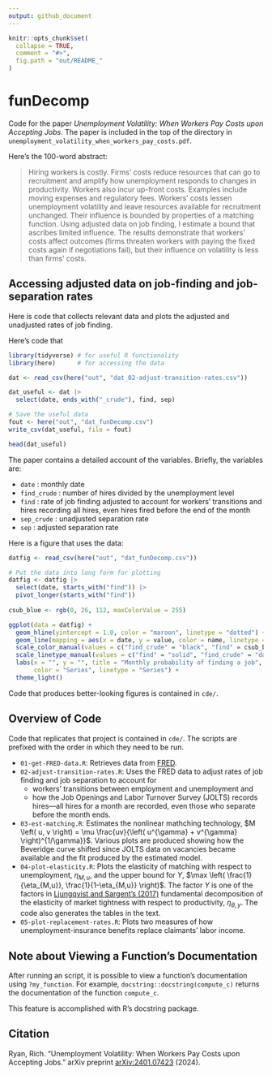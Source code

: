 ```yaml
---
output: github_document
---
```


```r
knitr::opts_chunk$set(
  collapse = TRUE,
  comment = "#>",
  fig.path = "out/README_"
)
```

<!-- This document generates README.md upon Knitting in RStudio -->

# funDecomp 

Code for the paper 
*Unemployment Volatility: When Workers Pay Costs upon Accepting Jobs*.
The paper is included in the top of the directory in 
`unemployment_volatility_when_workers_pay_costs.pdf`.

Here's the 100-word abstract:

> Hiring workers is costly.
> Firms' costs
> reduce resources that can go to recruitment
> and
> amplify how unemployment responds to changes in productivity.
> Workers also incur up-front costs. 
> Examples include moving expenses and regulatory fees.
> Workers' costs
> lessen unemployment volatility and 
> leave resources available for recruitment unchanged. 
> Their influence is bounded by properties of a matching function.
> Using adjusted data on job finding,
> I estimate a bound that ascribes limited influence.
> The results demonstrate that workers' costs 
> affect outcomes
> (firms threaten workers with paying the fixed costs again if negotiations fail),
> but their influence on volatility is less than firms' costs.  

<!-- > When a firm hires a worker, -->
<!-- >   adding the new hire to payroll is costly. -->
<!-- >   These costs -->
<!-- >   reduce the amount of resources that can go to recruiting workers -->
<!-- >   and affects -->
<!-- >   amplify how unemployment responds to changes in productivity. -->
<!-- >   Workers also incur up-front costs upon accepting jobs. -->
<!-- >   Examples include moving expenses and regulatory fees. -->
<!-- >   I establish that workers' costs -->
<!-- >   lessen the response of unemployment to productivity changes and -->
<!-- >   do not subtract from resources available for recruitment. -->
<!-- >   The influence of workers' costs is bounded by properties of a matching function, -->
<!-- >   which describes how -->
<!-- >   job openings and unemployment produce hires. -->
<!-- >   Using data on job finding that are adjusted -->
<!-- >   for workers' transitions between employment and unemployment and  -->
<!-- >   for how the Job Openings and Labor Turnover Survey records hires, -->
<!-- >   I estimate a bound that ascribes limited influence to workers' costs.  -->
<!-- >   The results demonstrate that costs paid by workers upon accepting jobs -->
<!-- >   affect outcomes in the labor market -->
<!-- >   (firms threaten workers with paying the up-front costs again if wage -->
<!-- >   negotiations fail), -->
<!-- >   but their influence on volatility is less important than firms' costs. -->

## Accessing adjusted data on job-finding and job-separation rates ##

Here is code that 
collects relevant data and 
plots the adjusted and unadjusted rates of job finding.

Here's code that 
```r
library(tidyverse) # for useful R functionality
library(here)      # for accessing the data

dat <- read_csv(here("out", "dat_02-adjust-transition-rates.csv"))

dat_useful <- dat |> 
  select(date, ends_with("_crude"), find, sep)

# Save the useful data
fout <- here("out", "dat_funDecomp.csv")
write_csv(dat_useful, file = fout)

head(dat_useful)
```

The paper contains a detailed account of the variables.
Briefly, the variables are:

 + `date` : monthly date
 + `find_crude` : number of hires divided by the unemployment level
 + `find` : rate of job finding adjusted to account for workers' transitions and hires recording all hires, even hires fired before the end of the month
 + `sep_crude` : unadjusted separation rate
 + `sep` : adjusted separation rate

Here is a figure that uses the data:

```r
datfig <- read_csv(here("out", "dat_funDecomp.csv")) 

# Put the data into long form for plotting
datfig <- datfig |> 
  select(date, starts_with("find")) |> 
  pivot_longer(starts_with("find")) 
  
csub_blue <- rgb(0, 26, 112, maxColorValue = 255)

ggplot(data = datfig) +
  geom_hline(yintercept = 1.0, color = "maroon", linetype = "dotted") +
  geom_line(mapping = aes(x = date, y = value, color = name, linetype = name), size = 0.9) +
  scale_color_manual(values = c("find_crude" = "black", "find" = csub_blue)) +
  scale_linetype_manual(values = c("find" = "solid", "find_crude" = "dashed")) +  
  labs(x = "", y = "", title = "Monthly probability of finding a job", 
       color = "Series", linetype = "Series") +
  theme_light()  
```

Code that produces better-looking figures is contained in `cde/`.

## Overview of Code ##

Code that replicates that project is contained in `cde/`.
The scripts are prefixed with the order in which they need to be run.

  * `01-get-FRED-data.R`: Retrieves data from [FRED](https://fred.stlouisfed.org/).
  * `02-adjust-transition-rates.R`: Uses the FRED data to adjust rates of 
  job finding and job separation to account for 
      * workers' transitions between employment and unemployment and
      * how the Job Openings and Labor Turnover Survey (JOLTS) records hires---all
	  hires for a month are recorded, 
	  even those who separate before the month ends.
  * `03-est-matching.R`: Estimates the nonlinear mathching technology,
	$M \left( u, v \right) = \mu \frac{uv}{\left( u^{\gamma} + v^{\gamma} \right)^{1/\gamma}}$.   Various plots are produced showing how 
  the Beveridge curve shifted since JOLTS data on vacancies 
  became available and the fit produced by the estimated model.
  * `04-plot-elasticity.R`: Plots the elasticity of matching
  with respect to unemployment, $\eta_{M,u}$, and
  the upper bound for $\Upsilon$,
  $\max \left( \frac{1}{\eta_{M,u}}, \frac{1}{1-\eta_{M,u}} \right)$.
  The factor $\Upsilon$ is one of the factors 
  in [Ljungqvist and Sargent's (2017)](https://www.aeaweb.org/articles?id=10.1257/aer.20150233) fundamental decomposition of the 
  elasticity of market tightness with respect to productivity, $\eta_{\theta,y}$.
  The code also generates the tables in the text.
  * `05-plot-replacement-rates.R`: Plots two measures of how unemployment-insurance benefits replace claimants' labor income.

## Note about Viewing a Function's Documentation

After running an script,
it is possible to view a function's documentation using `?my_function`.
For example,
`docstring::docstring(compute_c)` returns the documentation of the function `compute_c`.

This feature is accomplished with R's docstring package.

## Citation

Ryan, Rich. "Unemployment Volatility: When Workers Pay Costs upon Accepting Jobs." arXiv preprint [arXiv:2401.07423](https://doi.org/10.48550/arXiv.2401.07423) (2024).